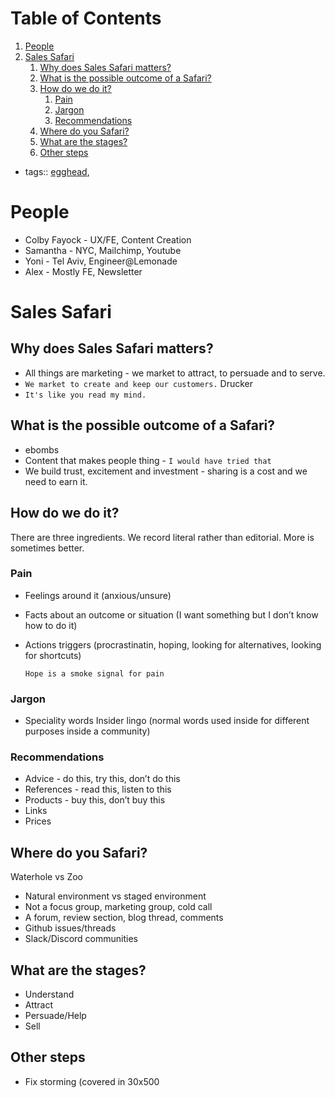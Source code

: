 
# Table of Contents

1.  [People](#org5547431)
2.  [Sales Safari](#orgdb33b97)
    1.  [Why does Sales Safari matters?](#org3eb8c40)
    2.  [What is the possible outcome of a Safari?](#orgf3468e4)
    3.  [How do we do it?](#orgd7ba095)
        1.  [Pain](#org1a67cc7)
        2.  [Jargon](#orgd9226db)
        3.  [Recommendations](#org023238e)
    4.  [Where do you Safari?](#org703ebde)
    5.  [What are the stages?](#org75c5508)
    6.  [Other steps](#org5e7dc0e)

-   tags:: [egghead](egghead.md),


<a id="org5547431"></a>

# People

-   Colby Fayock - UX/FE, Content Creation
-   Samantha - NYC, Mailchimp, Youtube
-   Yoni - Tel Aviv, Engineer@Lemonade
-   Alex - Mostly FE, Newsletter


<a id="orgdb33b97"></a>

# Sales Safari


<a id="org3eb8c40"></a>

## Why does Sales Safari matters?

-   All things are marketing - we market to attract, to persuade and to serve.
-   `We market to create and keep our customers.` Drucker
-   `It's like you read my mind.`


<a id="orgf3468e4"></a>

## What is the possible outcome of a Safari?

-   ebombs
-   Content that makes people thing - `I would have tried that`
-   We build trust, excitement and investment - sharing is a cost and we need to earn it.


<a id="orgd7ba095"></a>

## How do we do it?

There are three ingredients.
We record literal rather than editorial.
More is sometimes better.


<a id="org1a67cc7"></a>

### Pain

-   Feelings around it (anxious/unsure)
-   Facts about an outcome or situation (I want something but I don&rsquo;t know how to do it)
-   Actions triggers (procrastinatin, hoping, looking for alternatives, looking for shortcuts)
    
    `Hope is a smoke signal for pain`


<a id="orgd9226db"></a>

### Jargon

-   Speciality words
    Insider lingo (normal words used inside for different purposes inside a community)


<a id="org023238e"></a>

### Recommendations

-   Advice - do this, try this, don&rsquo;t do this
-   References - read this, listen to this
-   Products - buy this, don&rsquo;t buy this
-   Links
-   Prices


<a id="org703ebde"></a>

## Where do you Safari?

Waterhole vs Zoo

-   Natural environment vs staged environment
-   Not a focus group, marketing group, cold call
-   A forum, review section, blog thread, comments
-   Github issues/threads
-   Slack/Discord communities


<a id="org75c5508"></a>

## What are the stages?

-   Understand
-   Attract
-   Persuade/Help
-   Sell


<a id="org5e7dc0e"></a>

## Other steps

-   Fix storming (covered in 30x500